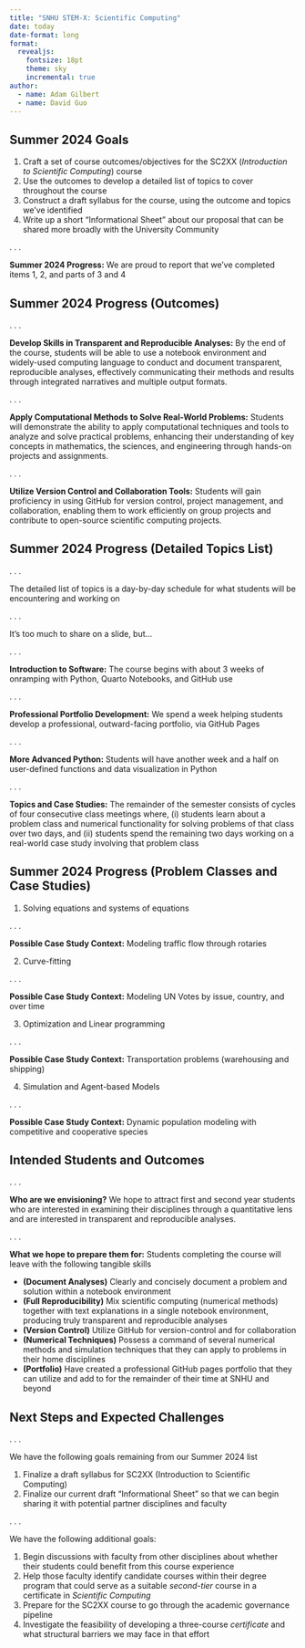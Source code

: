```yaml
---
title: "SNHU STEM-X: Scientific Computing"
date: today
date-format: long
format: 
  revealjs:
    fontsize: 18pt
    theme: sky
    incremental: true
author: 
  - name: Adam Gilbert
  - name: David Guo
---
```


## Summer 2024 Goals

1. Craft a set of course outcomes/objectives for the SC2XX (*Introduction to Scientific Computing*) course
2. Use the outcomes to develop a detailed list of topics to cover throughout the course
3. Construct a draft syllabus for the course, using the outcome and topics we've identified
4. Write up a short "Informational Sheet" about our proposal that can be shared more broadly with the University Community

. . .

**Summer 2024 Progress:** We are proud to report that we've completed items 1, 2, and parts of 3 and 4

## Summer 2024 Progress (Outcomes)

. . . 

**Develop Skills in Transparent and Reproducible Analyses:** By the end of the course, students will be able to use a notebook environment and widely-used computing language to conduct and document transparent, reproducible analyses, effectively communicating their methods and results through integrated narratives and multiple output formats.

. . . 

**Apply Computational Methods to Solve Real-World Problems:** Students will demonstrate the ability to apply computational techniques and tools to analyze and solve practical problems, enhancing their understanding of key concepts in mathematics, the sciences, and engineering through hands-on projects and assignments.

. . . 

**Utilize Version Control and Collaboration Tools:** Students will gain proficiency in using GitHub for version control, project management, and collaboration, enabling them to work efficiently on group projects and contribute to open-source scientific computing projects.

## Summer 2024 Progress (Detailed Topics List)

. . . 

The detailed list of topics is a day-by-day schedule for what students will be encountering and working on

. . .

It's too much to share on a slide, but...

. . . 

**Introduction to Software:** The course begins with about 3 weeks of onramping with Python, Quarto Notebooks, and GitHub use

. . . 

**Professional Portfolio Development:** We spend a week helping students develop a professional, outward-facing portfolio, via GitHub Pages

. . . 

**More Advanced Python:** Students will have another week and a half on user-defined functions and data visualization in Python

. . . 

**Topics and Case Studies:** The remainder of the semester consists of cycles of four consecutive class meetings where, (i) students learn about a problem class and numerical functionality for solving problems of that class over two days, and (ii) students spend the remaining two days working on a real-world case study involving that problem class

## Summer 2024 Progress (Problem Classes and Case Studies)

1. Solving equations and systems of equations

. . . 

**Possible Case Study Context:** Modeling traffic flow through rotaries

2. Curve-fitting

. . . 

**Possible Case Study Context:** Modeling UN Votes by issue, country, and over time

3. Optimization and Linear programming

. . .

**Possible Case Study Context:** Transportation problems (warehousing and shipping)

4. Simulation and Agent-based Models

. . .

**Possible Case Study Context:** Dynamic population modeling with competitive and cooperative species


## Intended Students and Outcomes

. . . 

**Who are we envisioning?** We hope to attract first and second year students who are interested in examining their disciplines through a quantitative lens and are interested in transparent and reproducible analyses.

. . .

**What we hope to prepare them for:** Students completing the course will leave with the following tangible skills

+ **(Document Analyses)** Clearly and concisely document a problem and solution within a notebook environment
+ **(Full Reproducibility)** Mix scientific computing (numerical methods) together with text explanations in a single notebook environment, producing truly transparent and reproducible analyses
+ **(Version Control)** Utilize GitHub for version-control and for collaboration
+ **(Numerical Techniques)** Possess a command of several numerical methods and simulation techniques that they can apply to problems in their home disciplines
+ **(Portfolio)** Have created a professional GitHub pages portfolio that they can utilize and add to for the remainder of their time at SNHU and beyond

## Next Steps and Expected Challenges

. . . 

We have the following goals remaining from our Summer 2024 list 

1. Finalize a draft syllabus for SC2XX (Introduction to Scientific Computing)
2. Finalize our current draft "Informational Sheet" so that we can begin sharing it with potential partner disciplines and faculty

. . .

We have the following additional goals:

1. Begin discussions with faculty from other disciplines about whether their students could benefit from this course experience
2. Help those faculty identify candidate courses within their degree program that could serve as a suitable *second-tier* course in a certificate in *Scientific Computing*
3. Prepare for the SC2XX course to go through the academic governance pipeline
4. Investigate the feasibility of developing a three-course *certificate* and what structural barriers we may face in that effort